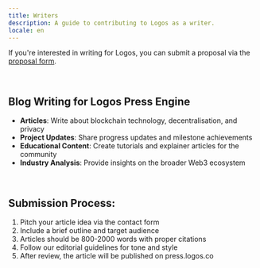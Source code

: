 ```yaml
---
title: Writers
description: A guide to contributing to Logos as a writer.
locale: en
---
```


If you're interested in writing for Logos, you can submit a proposal via the [proposal form](/proposals).

<br />

## Blog Writing for Logos Press Engine

- **Articles**: Write about blockchain technology, decentralisation, and privacy
- **Project Updates**: Share progress updates and milestone achievements
- **Educational Content**: Create tutorials and explainer articles for the community
- **Industry Analysis**: Provide insights on the broader Web3 ecosystem

<br />

## Submission Process:

1. Pitch your article idea via the contact form
2. Include a brief outline and target audience
3. Articles should be 800-2000 words with proper citations
4. Follow our editorial guidelines for tone and style
5. After review, the article will be published on press.logos.co
